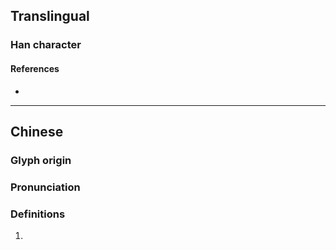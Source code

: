 {{character info/new}}
==Translingual==

===Han character===
{{Han char|rn=96|rad=玉|as=14|sn=18|four=14147|canj=MGTOE|ids=⿰𤣩蒦}}

====References====
* {{Han ref|kx=0744.250|dkj=21316|dj=1153.080|hdz=21139.110|uh=74C1|ud=29889|bh=F043|bd=61507}}

----

==Chinese==
{{zh-forms}}

===Glyph origin===
{{Han etym}}

===Pronunciation===
{{zh-pron
|m=wò
|c=wok6
|mc=y
|oc=y
|ma=
|cat=
}}

===Definitions===
{{zh-hanzi}}

# {{rfdef|zh}}